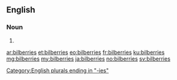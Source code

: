 ==English==

===Noun===
{{head|en|noun plural form}}

# {{plural of|bilberry|lang=en}}

[[Category:English plurals ending in "-ies"]]

[[ar:bilberries]]
[[et:bilberries]]
[[eo:bilberries]]
[[fr:bilberries]]
[[ku:bilberries]]
[[mg:bilberries]]
[[my:bilberries]]
[[ja:bilberries]]
[[no:bilberries]]
[[sv:bilberries]]